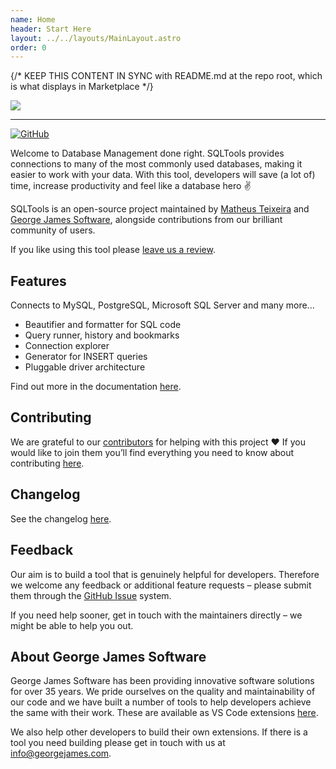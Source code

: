 ```yaml
---
name: Home
header: Start Here
layout: ../../layouts/MainLayout.astro
order: 0
---
```


{/* KEEP THIS CONTENT IN SYNC with README.md at the repo root, which is what displays in Marketplace */}


<p style={{ textAlign: 'left' }}>
  <img src="https://raw.githubusercontent.com/mtxr/vscode-sqltools/master/static/header-hero.png" />
</p>

<hr />

<p style={{ textAlign: 'center' }}>

[![GitHub](https://img.shields.io/github/license/mtxr/vscode-sqltools?style=for-the-badge)](https://github.com/mtxr/vscode-sqltools/blob/master/LICENSE.md)

</p>

Welcome to Database Management done right. 
SQLTools provides connections to many of the most commonly used databases, making it easier to work with your data. With this tool, developers will save (a lot of) time, increase productivity and feel like a database hero ✌️

SQLTools is an open-source project maintained by [Matheus Teixeira](https://mteixeira.dev/) and [George James Software](https://georgejames.com), alongside contributions from our brilliant community of users. 

If you like using this tool please [leave us a review](https://marketplace.visualstudio.com/items?itemName=mtxr.sqltools&ssr=false#review-details).

## Features

Connects to MySQL, PostgreSQL, Microsoft SQL Server and many more...

- Beautifier and formatter for SQL code
- Query runner, history and bookmarks
- Connection explorer
- Generator for INSERT queries
- Pluggable driver architecture

Find out more in the documentation [here](http://vscode-sqltools.mteixeira.dev/#features).

<DriversSection />

## Contributing

We are grateful to our [contributors](https://github.com/mtxr/vscode-sqltools/graphs/contributors) for helping with this project ❤️ If you would like to join them you’ll find everything you need to know about contributing [here](https://vscode-sqltools.mteixeira.dev/contributing).

## Changelog

See the changelog [here](https://vscode-sqltools.mteixeira.dev/changelog).

## Feedback

Our aim is to build a tool that is genuinely helpful for developers. Therefore we welcome any feedback or additional feature requests – please submit them through the [GitHub Issue](https://github.com/mtxr/vscode-sqltools/issues) system.

If you need help sooner, get in touch with the maintainers directly – we might be able to help you out.

## About George James Software

George James Software has been providing innovative software solutions for over 35 years. We pride ourselves on the quality and maintainability of our code and we have built a number of tools to help developers achieve the same with their work. These are available as VS Code extensions [here](https://marketplace.visualstudio.com/publishers/georgejames).

We also help other developers to build their own extensions. If there is a tool you need building please get in touch with us at [info@georgejames.com](mailto:info@georgejames.com).